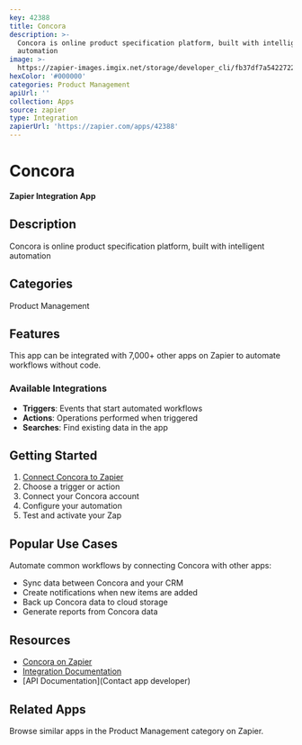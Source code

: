 ```yaml
---
key: 42388
title: Concora
description: >-
  Concora is online product specification platform, built with intelligent
  automation
image: >-
  https://zapier-images.imgix.net/storage/developer_cli/fb37df7a54227229a09a039cb9f82e6e.png?auto=format%2Ccompress&ixlib=python-3.0.0&q=50
hexColor: '#000000'
categories: Product Management
apiUrl: ''
collection: Apps
source: zapier
type: Integration
zapierUrl: 'https://zapier.com/apps/42388'
---
```

# Concora

**Zapier Integration App**

## Description

Concora is online product specification platform, built with intelligent automation

## Categories

Product Management

## Features

This app can be integrated with 7,000+ other apps on Zapier to automate workflows without code.

### Available Integrations

- **Triggers**: Events that start automated workflows
- **Actions**: Operations performed when triggered
- **Searches**: Find existing data in the app

## Getting Started

1. [Connect Concora to Zapier](https://zapier.com/apps/42388)
2. Choose a trigger or action
3. Connect your Concora account
4. Configure your automation
5. Test and activate your Zap

## Popular Use Cases

Automate common workflows by connecting Concora with other apps:

- Sync data between Concora and your CRM
- Create notifications when new items are added
- Back up Concora data to cloud storage
- Generate reports from Concora data

## Resources

- [Concora on Zapier](https://zapier.com/apps/42388)
- [Integration Documentation](https://zapier.com/apps/42388/integrations)
- [API Documentation](Contact app developer)

## Related Apps

Browse similar apps in the Product Management category on Zapier.
